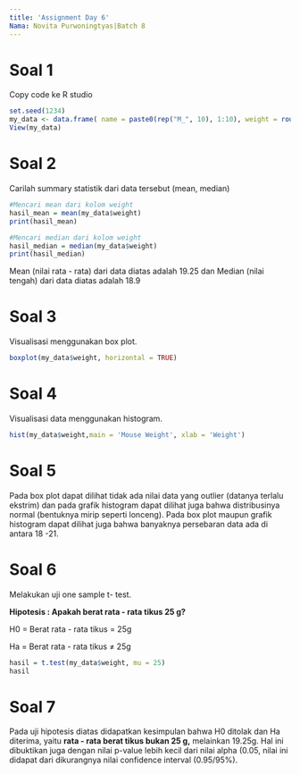 ```yaml
---
title: 'Assignment Day 6'
Nama: Novita Purwoningtyas|Batch 8
---
```


# Soal 1

Copy code ke R studio

```r
set.seed(1234) 
my_data <- data.frame( name = paste0(rep("M_", 10), 1:10), weight = round(rnorm(10, 20, 2), 1) )
View(my_data)
```

# Soal 2

Carilah summary statistik dari data tersebut (mean, median)

```r
#Mencari mean dari kolom weight
hasil_mean = mean(my_data$weight)
print(hasil_mean)
```

```r
#Mencari median dari kolom weight
hasil_median = median(my_data$weight)
print(hasil_median)
```

Mean (nilai rata - rata) dari data diatas adalah 19.25 dan Median (nilai tengah) dari data diatas adalah 18.9

# Soal 3

Visualisasi menggunakan box plot.

```r
boxplot(my_data$weight, horizontal = TRUE)
```

# Soal 4

Visualisasi data menggunakan histogram.

```r
hist(my_data$weight,main = 'Mouse Weight', xlab = 'Weight')
```

# Soal 5

Pada box plot dapat dilihat tidak ada nilai data yang outlier (datanya terlalu ekstrim) dan pada grafik histogram dapat dilihat juga bahwa distribusinya normal (bentuknya mirip seperti lonceng). Pada box plot maupun grafik histogram dapat dilihat juga bahwa banyaknya persebaran data ada di antara 18 -21.

# Soal 6

Melakukan uji one sample t- test.

**Hipotesis : Apakah berat rata - rata tikus 25 g?**

H0 = Berat rata - rata tikus = 25g

Ha = Berat rata - rata tikus ≠ 25g

```r
hasil = t.test(my_data$weight, mu = 25)
hasil
```

# Soal 7

Pada uji hipotesis diatas didapatkan kesimpulan bahwa H0 ditolak dan Ha diterima, yaitu **rata - rata berat tikus bukan 25 g,** melainkan 19.25g. Hal ini dibuktikan juga dengan nilai p-value lebih kecil dari nilai alpha (0.05, nilai ini didapat dari dikurangnya nilai confidence interval (0.95/95%).
